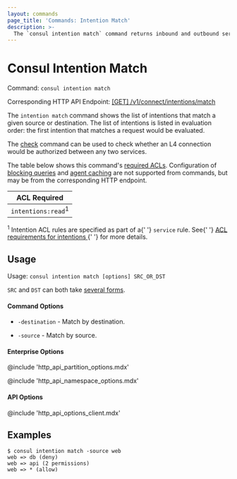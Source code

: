 ```yaml
---
layout: commands
page_title: 'Commands: Intention Match'
description: >-
  The `consul intention match` command returns inbound and outbound service intentions for a specific service.
---
```


# Consul Intention Match

Command: `consul intention match`

Corresponding HTTP API Endpoint: [\[GET\] /v1/connect/intentions/match](/consul/api-docs/connect/intentions#list-matching-intentions)

The `intention match` command shows the list of intentions that match
a given source or destination. The list of intentions is listed in evaluation
order: the first intention that matches a request would be evaluated.

The [check](/consul/commands/intention/check) command can be used to
check whether an L4 connection would be authorized between any two services.

The table below shows this command's [required ACLs](/consul/api-docs/api-structure#authentication). Configuration of
[blocking queries](/consul/api-docs/features/blocking) and [agent caching](/consul/api-docs/features/caching)
are not supported from commands, but may be from the corresponding HTTP endpoint.

| ACL Required                  |
| ----------------------------- |
| `intentions:read`<sup>1</sup> |

<p>
  <sup>1</sup> Intention ACL rules are specified as part of a{' '}
  <code>service</code> rule. See{' '}
  <a href="/consul/docs/connect/intentions/intentions-usage#acl-requirements">
    ACL requirements for intentions
  </a>{' '}
  for more details.
</p>

## Usage

Usage: `consul intention match [options] SRC_OR_DST`

`SRC` and `DST` can both take [several forms](/consul/commands/intention#source-and-destination-naming).

#### Command Options

- `-destination` - Match by destination.

- `-source` - Match by source.

#### Enterprise Options

@include 'http_api_partition_options.mdx'

@include 'http_api_namespace_options.mdx'

#### API Options

@include 'http_api_options_client.mdx'

## Examples

```shell-session
$ consul intention match -source web
web => db (deny)
web => api (2 permissions)
web => * (allow)
```
